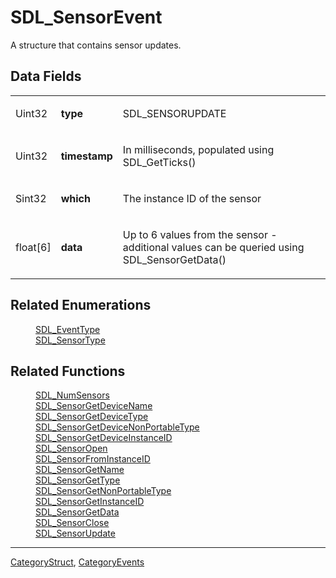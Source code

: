 <!-- pragma section-numbers off -->
<!-- pragma disable-camelcase -->

= SDL_SensorEvent =
A structure that contains sensor updates.


== Data Fields ==
{|
|Uint32
|'''type'''
|SDL_SENSORUPDATE 
|-
|Uint32
|'''timestamp'''
|In milliseconds, populated using SDL_GetTicks()
|-
|Sint32
|'''which'''
|The instance ID of the sensor
|-
|float[6]
|'''data'''
|Up to 6 values from the sensor - additional values can be queried using SDL_SensorGetData()
|}

== Related Enumerations ==
:[[SDL_EventType]]
:[[SDL_SensorType]]

== Related Functions ==
:[[SDL_NumSensors]]
:[[SDL_SensorGetDeviceName]]
:[[SDL_SensorGetDeviceType]]
:[[SDL_SensorGetDeviceNonPortableType]]
:[[SDL_SensorGetDeviceInstanceID]]
:[[SDL_SensorOpen]]
:[[SDL_SensorFromInstanceID]]
:[[SDL_SensorGetName]]
:[[SDL_SensorGetType]]
:[[SDL_SensorGetNonPortableType]]
:[[SDL_SensorGetInstanceID]]
:[[SDL_SensorGetData]]
:[[SDL_SensorClose]]
:[[SDL_SensorUpdate]]

----
[[CategoryStruct]], [[CategoryEvents]]
